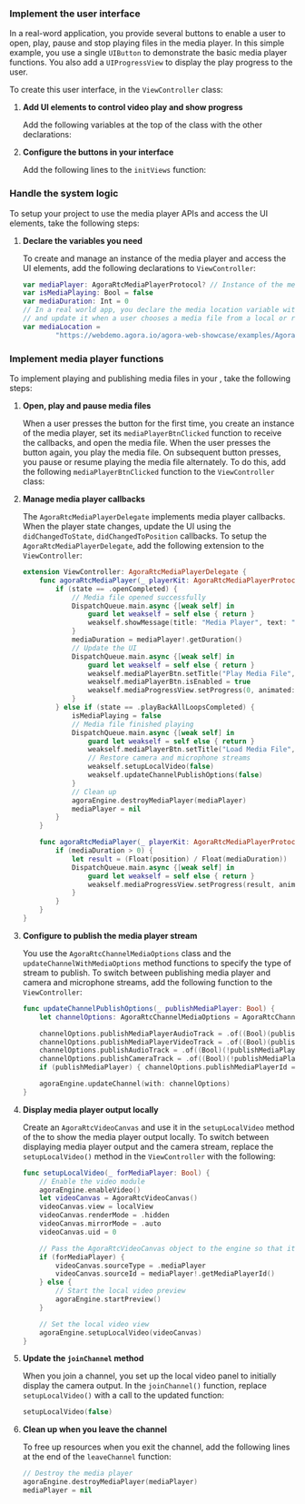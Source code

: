 
### Implement the user interface

In a real-word application, you provide several buttons to enable a user to open, play, pause and stop playing files in the media player. In this simple example, you use a single `UIButton` to demonstrate the basic media player functions. You also add a `UIProgressView` to display the play progress to the user.

To create this user interface, in the `ViewController` class:

1.  **Add UI elements to control video play and show progress**

    Add the following variables at the top of the class with the other declarations:

    <CreateUI />

2.  **Configure the buttons in your interface**

    Add the following lines to the `initViews` function:

    <ConfigureButtons />

### Handle the system logic

To setup your project to use the media player APIs and access the UI elements, take the following steps:

1.  **Declare the variables you need**

    To create and manage an instance of the media player and access the UI elements, add the following declarations to `ViewController`:

    ``` swift
    var mediaPlayer: AgoraRtcMediaPlayerProtocol? // Instance of the media player
    var isMediaPlaying: Bool = false
    var mediaDuration: Int = 0
    // In a real world app, you declare the media location variable with an empty string
    // and update it when a user chooses a media file from a local or remote source.
    var mediaLocation =
            "https://webdemo.agora.io/agora-web-showcase/examples/Agora-Custom-VideoSource-Web/assets/sample.mp4"
    ```

### Implement media player functions

To implement playing and publishing media files in your <Vpl k="CLIENT" />, take the following steps:

1.  **Open, play and pause media files**

    When a user presses the button for the first time, you create an instance of the media player, set its `mediaPlayerBtnClicked` function to receive the callbacks, and open the media file. When the user presses the button again, you play the media file. On subsequent button presses, you pause or resume playing the media file alternately. To do this, add the following `mediaPlayerBtnClicked` function to the `ViewController` class:

    <OpenPausePlayMedia />

2.  **Manage media player callbacks**

    The `AgoraRtcMediaPlayerDelegate` implements media player callbacks. When the player state changes, update the UI using the `didChangedToState`, `didChangedToPosition` callbacks. To setup the `AgoraRtcMediaPlayerDelegate`, add the following extension to the `ViewController`:

    ``` swift
    extension ViewController: AgoraRtcMediaPlayerDelegate {
        func agoraRtcMediaPlayer(_ playerKit: AgoraRtcMediaPlayerProtocol, didChangedTo state: AgoraMediaPlayerState, error: AgoraMediaPlayerError) {
            if (state == .openCompleted) {
                // Media file opened successfully
                DispatchQueue.main.async {[weak self] in
                    guard let weakself = self else { return }
                    weakself.showMessage(title: "Media Player", text: "Media file opened successfully")
                }
                mediaDuration = mediaPlayer!.getDuration()
                // Update the UI
                DispatchQueue.main.async {[weak self] in
                    guard let weakself = self else { return }
                    weakself.mediaPlayerBtn.setTitle("Play Media File", for: .normal)
                    weakself.mediaPlayerBtn.isEnabled = true
                    weakself.mediaProgressView.setProgress(0, animated: true)
                }
            } else if (state == .playBackAllLoopsCompleted) {
                isMediaPlaying = false
                // Media file finished playing
                DispatchQueue.main.async {[weak self] in
                    guard let weakself = self else { return }
                    weakself.mediaPlayerBtn.setTitle("Load Media File", for: .normal)
                    // Restore camera and microphone streams
                    weakself.setupLocalVideo(false)
                    weakself.updateChannelPublishOptions(false)
                }
                // Clean up
                agoraEngine.destroyMediaPlayer(mediaPlayer)
                mediaPlayer = nil
            }
        }

        func agoraRtcMediaPlayer(_ playerKit: AgoraRtcMediaPlayerProtocol, didChangedToPosition position: Int) {
            if (mediaDuration > 0) {
                let result = (Float(position) / Float(mediaDuration))
                DispatchQueue.main.async {[weak self] in
                    guard let weakself = self else { return }
                    weakself.mediaProgressView.setProgress(result, animated: true)
                }
            }
        }
    }
    ```

3.  **Configure <Vg k="ENGINE" /> to publish the media player stream**

    You use the `AgoraRtcChannelMediaOptions` class and the `updateChannelWithMediaOptions` method functions to specify the type of stream to publish. To switch between publishing media player and camera and microphone streams, add the following function to the `ViewController`:

    ``` swift
    func updateChannelPublishOptions(_ publishMediaPlayer: Bool) {
        let channelOptions: AgoraRtcChannelMediaOptions = AgoraRtcChannelMediaOptions()

        channelOptions.publishMediaPlayerAudioTrack = .of((Bool)(publishMediaPlayer))
        channelOptions.publishMediaPlayerVideoTrack = .of((Bool)(publishMediaPlayer))
        channelOptions.publishAudioTrack = .of((Bool)(!publishMediaPlayer))
        channelOptions.publishCameraTrack = .of((Bool)(!publishMediaPlayer))
        if (publishMediaPlayer) { channelOptions.publishMediaPlayerId = .of((Int32)(mediaPlayer!.getMediaPlayerId())) }

        agoraEngine.updateChannel(with: channelOptions)
    }
    ```

4.  **Display media player output locally**

    Create an `AgoraRtcVideoCanvas` and use it in the `setupLocalVideo` method of the <Vg k="ENGINE" /> to show the media player output locally. To switch between displaying media player output and the camera stream, replace the `setupLocalVideo()` method in the `ViewController` with the following:

    ``` swift
    func setupLocalVideo(_ forMediaPlayer: Bool) {
        // Enable the video module
        agoraEngine.enableVideo()
        let videoCanvas = AgoraRtcVideoCanvas()
        videoCanvas.view = localView
        videoCanvas.renderMode = .hidden
        videoCanvas.mirrorMode = .auto
        videoCanvas.uid = 0

        // Pass the AgoraRtcVideoCanvas object to the engine so that it renders the local video.
        if (forMediaPlayer) {
            videoCanvas.sourceType = .mediaPlayer
            videoCanvas.sourceId = mediaPlayer!.getMediaPlayerId()
        } else {
            // Start the local video preview
            agoraEngine.startPreview()
        }

        // Set the local video view
        agoraEngine.setupLocalVideo(videoCanvas)
    }
    ```

5.  **Update the `joinChannel` method**

    When you join a channel, you set up the local video panel to initially display the camera output. In the `joinChannel()` function, replace `setupLocalVideo()` with a call to the updated function:

    ``` swift
    setupLocalVideo(false)
    ```

6.  **Clean up when you leave the channel**

    To free up resources when you exit the channel, add the following lines at the end of the `leaveChannel` function:

    ``` swift
    // Destroy the media player
    agoraEngine.destroyMediaPlayer(mediaPlayer)
    mediaPlayer = nil
    ```
